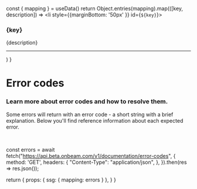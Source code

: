 

  const { mapping } = useData()
  return Object.entries(mapping).map(([key, description]) => 
    <li style={{marginBottom: '50px' }} id={`${key}`}>
      <h3>{key}</h3>
      {description}
      <hr />
    </li>)
}
 
# Error codes

### Learn more about error codes and how to resolve them.

Some errors will return with an error code - a short string with a brief explanation. Below you'll find reference information about each expected error.

<br />

<ul>
  <ErrorMapping/>
</ul>

  const errors = await fetch("https://api.beta.onbeam.com/v1/documentation/error-codes", {
    method: 'GET',
    headers: {
      "Content-Type": "application/json",
    },
  }).then(res => res.json());

  return {
      props: {
        ssg: {
          mapping: errors
        }
      },
  }
}